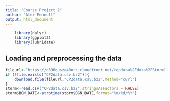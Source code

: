 ```yaml
---
title: "Course Project 2"
author: "Alex Fennell"
output: html_document
---
```


```r
    library(dplyr)
    library(ggplot2)
    library(lubridate)
```

## Loading and preprocessing the data

```r
fileurl<-"https://d396qusza40orc.cloudfront.net/repdata%2Fdata%2FStormData.csv.bz2"
if (!file.exists("CP2data.csv.bz2")){
    download.file(fileurl,"CP2data.csv.bz2",method="curl")
}
storm<-read.csv("CP2data.csv.bz2",stringsAsFactors = FALSE)
storm$BGN_DATE<-strptime(storm$BGN_DATE,format="%m/%d/%Y")

```
